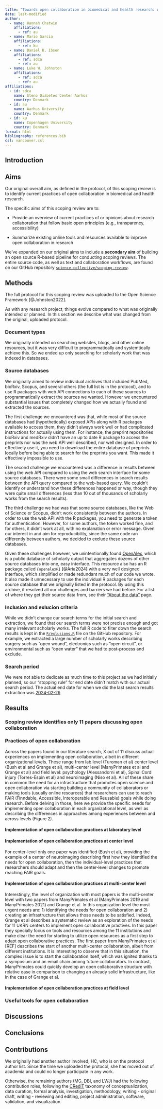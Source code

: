```yaml
---
title: "Towards open collaboration in biomedical and health research: An open collaborative scoping review"
date: last-modified
author: 
  - name: Hannah Chatwin
    affiliations: 
      - ref: au
  - name: Mario Garcia
    affiliations: 
      - ref: ku
  - name: Daniel B. Ibsen
    affiliations: 
      - ref: sdca
      - ref: au
  - name: Luke W. Johnston
    affiliations: 
      - ref: sdca
      - ref: au
affiliations:
  - id: sdca
    name: Steno Diabetes Center Aarhus
    country: Denmark
  - id: au
    name: Aarhus University
    country: Denmark
  - id: ku
    name: Copenhagen University
    country: Denmark
format: html
bibliography: references.bib
csl: vancouver.csl
---
```


## Introduction

## Aims

Our original overall aim, as defined in the protocol, of this scoping
review is to identify current practices of open collaboration in
biomedical and health research.

The specific aims of this scoping review are to:

-   Provide an overview of current practices of or opinions about
    research collaboration that follow basic open principles (e.g.,
    transparency, accessibility)

-   Summarize existing online tools and resources available to improve
    open collaboration in research

We've expanded on our original aims to include a **secondary aim** of
building an open source R-based pipeline for conducting scoping reviews.
The entire source code, as well as text and collaboration workflows, are
found on our GitHub repository
[`science-collective/scoping-review`](https://github.com/science-collective/scoping-review).

## Methods

The full protocol for this scoping review was uploaded to the Open
Science Framework [@Johnston2022].

As with any research project, things evolve compared to what was
originally intended or planned. In this section we describe what was
changed from the original, uploaded protocol.

### Document types

We originally intended on searching websites, blogs, and other online
resources, but it was very difficult to programmatically and
systemtically achieve this. So we ended up only searching for scholarly
work that was indexed in databases.

### Source databases

We originally aimed to review individual archives that included PubMed,
bioRxiv, Scopus, and several others (the full list is in the protocol),
and to use R packages with web API connections to each of these sources
to programmatically extract the sources we wanted. However we
encountered substantial issues that completely changed how we actually
found and extracted the sources.

The first challenge we encountered was that, while most of the source
databases had (hypothetically) exposed APIs along with R packages
available to access them, they didn't always work well or had
complicated instructions for actually using them. For instance, the
preprint repositories bioRxiv and medRxiv didn't have an up to date R
package to access the preprints nor was the web API well described, nor
well designed. In order to effectively use it, you need to download the
entire database of preprints locally before being able to search for the
preprints you want. This made it effectively impossible to use.

The second challenge we encountered was a difference in results between
using the web API compared to using the web search interface for some
source databases. There were some small differences in search results
between the API query compared to the web-based query. We couldn't
identify or understand how these differences happened or way, though
they were quite small differences (less than 10 out of thousands of
scholarly works from the search results).

The third challenge we had was that some source databases, like the Web
of Science or Scopus, didn't work consistently between the authors. In
order to use the web API with the R packages, you need to generate a
token for authentication. However, for some authors, the token worked
fine, and for others, it didn't work at all, with no explanation or
error message. Given our interest in and aim for reproducibility, since
the same code ran differently between authors, we decided to exclude
these source databases.

Given these challenges however, we unintentionally found
[OpenAlex](https://openalex.org/), which is a public database of
scholarly output that aggregates dozens of other source databases into
one, easy interface. This resource also has an R package called
`{openalexR}` [@Aria2024] with a very well designed interface, which
simplified or made redundant much of our code we wrote. It also made it
unnecessary to use the individual R packages for each source database
that we originally listed in the protocol. By using this archive, it
resolved all our challenges and barriers we had before. For a list of
where they get their source data from, see their ["About the
data"](https://help.openalex.org/hc/en-us/articles/24397285563671-About-the-data)
page.

### Inclusion and exlucion criteria

While we didn't change our search terms for the initial search and
extraction, we found that our search terms were not precise enough and
got many irrelevant scholarly works. The full R code to filter down the
search results is kept in the
[`R/exlusions.R`](https://github.com/science-collective/scoping-review/blob/main/R/exclusions.R)
file on the GitHub repository. For example, we extracted a large number
of scholarly works describing surgery such as "open wound", electronics
such as "open circuit", or environmental such as "open water" that we
had to post-process and exclude.

### Search period

We were not able to dedicate as much time to this project as we had
initially planned, so our "stopping rule" for end date didn't match with
our actual search period. The actual end date for when we did the last
search results extraction was
[2024-02-29](https://github.com/science-collective/scoping-review/commit/f288d3f23d028e77ad1081e0cfe3583ce4dcb8b6).

## Results

### Scoping review identifies only 11 papers discussing open collaboration

### Practices of open collaboration

Across the papers found in our literature search, X out of 11 discuss actual experiences on implementing open collaboration, albeit in different organizational levels. These range from lab level (Turoman et al) center level (Bush et al and Grange et al), multi-center level (ManyPrimates et al and Grange et al) and field level: psychology (Alessandorni et al), Spinal Cord injury (Torres-Espin et al) and neuroimaging (Niso et al). All of these share in common the need for an infrastructure that promotes open science and open collaboration via starting building a community of collaborators or making tools (usually online resources) that researchers can use to reach FAIR (Finndable, Accessible, Interoperable and Reusable) goals while doing research. Before delving in those, here we provide the specific needs for implementing open collaboration in each organizational level, as well as describing the differences in approaches among experiences between and across levels (Figure 2).

#### Implementation of open collaboration practices at laboratory level

#### Implementation of open collaboration practices at center level

For center-level only one paper was identified (Bush et al), providing the example of a center of neuroimaging describing first how they identified the needs for open collaboration, then the individual-level practices that researchers should adapt and then the center-level changes to promote reaching FAIR goals.

#### Implementation of open collaboration practices at multi-center level

Interestingly, the level of organization with most papers is the multi-center level with two papers from ManyPrimates et al (ManyPrimates 2019 and ManyPrimates 2021) and Grange et al. In this organization level the most urgent needs are: 1) identifying the needs for open collaboration and 2) creating an infrastructure that allows those needs to be satisfied. Indeed, Grange et al describes a systematic review as an exploration of the needs for 11 UKRN centers to implement open collaborative practives. In this paper they specially focus on tools and resources among the 11 institutions and make clear the need for starting to utilize open resources as a first step to adapt open collaborative practices. The first paper from ManyPrimates et al [REF] describes the start of another multi-center collaboration, albeit from different institutions. It is interesting to observe that in this situation, the complex issue is to start the collaboration itself, which was ignited thanks to a symposium and an email chain among future collaborators. In contrast, ManyPrimates could quickly develop an open collaborative structure with relative ease in comparison to changing an already solid infrastructure, like in the case of Grange et al. 

#### Implementation of open collaboration practices at field level



### Useful tools for open collaboration



## Discussions

## Conclusions

## Contributions

<!-- TODO: add contributions according to: https://credit.niso.org/ -->

We originally had another author involved, HC, who is on the protocol
author list. Since the time we uploaded the protocol, she has moved out
of academia and could no longer participate in any work.

Otherwise, the remaining authors (MG, DBI, and LWJ) had the following
contribution roles, following the [CRediT](https://credit.niso.org/)
taxonomy of conceptualization, data curation, formal analysis,
investigation, methodology, writing - original draft, writing -
reviewing and editing, project administration, software, validation, and
visualization.
